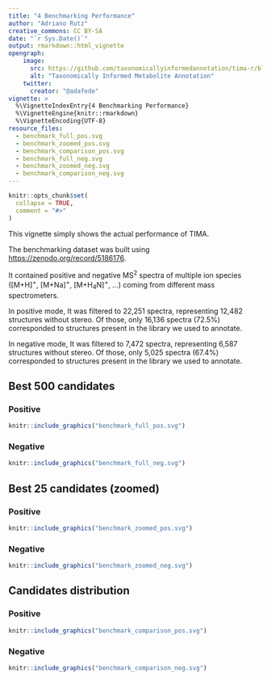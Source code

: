 ```yaml
---
title: "4 Benchmarking Performance"
author: "Adriano Rutz"
creative_commons: CC BY-SA
date: "`r Sys.Date()`"
output: rmarkdown::html_vignette
opengraph:
    image:
      src: https://github.com/taxonomicallyinformedannotation/tima-r/blob/main/man/figures/logo.svg
      alt: "Taxonomically Informed Metabolite Annotation"
    twitter:
      creator: "@adafede"
vignette: >
  %\VignetteIndexEntry{4 Benchmarking Performance}
  %\VignetteEngine{knitr::rmarkdown}
  %\VignetteEncoding{UTF-8}
resource_files:
  - benchmark_full_pos.svg
  - benchmark_zoomed_pos.svg
  - benchmark_comparison_pos.svg
  - benchmark_full_neg.svg
  - benchmark_zoomed_neg.svg
  - benchmark_comparison_neg.svg
---
```


```r
knitr::opts_chunk$set(
  collapse = TRUE,
  comment = "#>"
)
```

This vignette simply shows the actual performance of TIMA.

The benchmarking dataset was built using [https://zenodo.org/record/5186176](https://zenodo.org/record/5186176).

It contained positive and negative MS^2^ spectra of multiple ion species ([M+H]^+^, [M+Na]^+^, [M+H~4~N]^+^, ...) coming from different mass spectrometers.

In positive mode,
It was filtered to 22,251 spectra, representing 12,482 structures without stereo.
Of those, only 16,136 spectra (72.5%) corresponded to structures present in the library we used to annotate.

In negative mode,
It was filtered to 7,472 spectra, representing 6,587 structures without stereo.
Of those, only 5,025 spectra (67.4%) corresponded to structures present in the library we used to annotate.

## Best 500 candidates
### Positive
```r
knitr::include_graphics("benchmark_full_pos.svg")
```

### Negative
```r
knitr::include_graphics("benchmark_full_neg.svg")
```

## Best 25 candidates (zoomed)
### Positive
```r
knitr::include_graphics("benchmark_zoomed_pos.svg")
```

### Negative
```r
knitr::include_graphics("benchmark_zoomed_neg.svg")
```

## Candidates distribution
### Positive
```r
knitr::include_graphics("benchmark_comparison_pos.svg")
```

### Negative
```r
knitr::include_graphics("benchmark_comparison_neg.svg")
```
